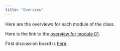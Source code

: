```yaml
---
title: "Overview"
---
```

    
Here are the overviews for each module of the class.

Here is the link to the [overview for module 01](overview1.html).

First discussion board is [here](https://umkc.instructure.com/courses/59353/discussion_topics/186810).